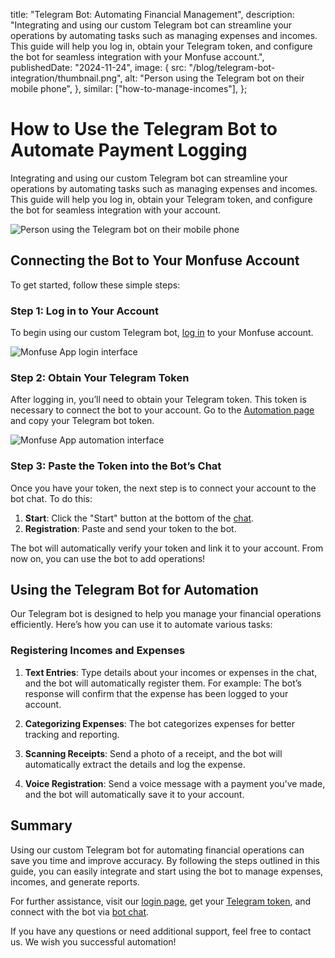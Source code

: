 
  title: "Telegram Bot: Automating Financial Management",
  description:
    "Integrating and using our custom Telegram bot can streamline your operations by automating tasks such as managing expenses and incomes. This guide will help you log in, obtain your Telegram token, and configure the bot for seamless integration with your Monfuse account.",
  publishedDate: "2024-11-24",
  image: {
    src: "/blog/telegram-bot-integration/thumbnail.png",
    alt: "Person using the Telegram bot on their mobile phone",
  },
  similar: ["how-to-manage-incomes"],
};

# How to Use the <TextBeam>Telegram Bot</TextBeam> to Automate Payment Logging

Integrating and using our custom Telegram bot can streamline your operations by automating tasks such as managing expenses and incomes. This guide will help you log in, obtain your Telegram token, and configure the bot for seamless integration with your account.

![Person using the Telegram bot on their mobile phone](/blog/telegram-bot-integration/telegram.png "Telegram Bot")

## Connecting the Bot to Your Monfuse Account

To get started, follow these simple steps:

### Step 1: Log in to Your Account

To begin using our custom Telegram bot, [log in](https://app.monfuse.com/sign-in) to your Monfuse account.

![Monfuse App login interface](/app/sign-in.png "Login")

### Step 2: Obtain Your Telegram Token

After logging in, you’ll need to obtain your Telegram token. This token is necessary to connect the bot to your account. Go to the [Automation page](https://app.monfuse.com/automations) and copy your Telegram bot token.

![Monfuse App automation interface](/app/automation.png "Automation")

### Step 3: Paste the Token into the Bot’s Chat

Once you have your token, the next step is to connect your account to the bot chat. To do this:

1. **Start**: Click the "Start" button at the bottom of the [chat](https://t.me/CredivioBot).
2. **Registration**: Paste and send your token to the bot.

The bot will automatically verify your token and link it to your account. From now on, you can use the bot to add operations!

## Using the Telegram Bot for Automation

Our Telegram bot is designed to help you manage your financial operations efficiently. Here’s how you can use it to automate various tasks:

### Registering Incomes and Expenses

1. **Text Entries**: Type details about your incomes or expenses in the chat, and the bot will automatically register them. For example: <span className="my-4 block"><Copyable content="I spent $50 on shopping" /></span> The bot’s response will confirm that the expense has been logged to your account.

2. **Categorizing Expenses**: The bot categorizes expenses for better tracking and reporting.

3. **Scanning Receipts**: Send a photo of a receipt, and the bot will automatically extract the details and log the expense.

4. **Voice Registration**: Send a voice message with a payment you’ve made, and the bot will automatically save it to your account.

## Summary

Using our custom Telegram bot for automating financial operations can save you time and improve accuracy. By following the steps outlined in this guide, you can easily integrate and start using the bot to manage expenses, incomes, and generate reports.

For further assistance, visit our [login page](https://app.monfuse.com/sign-in), get your [Telegram token](https://app.monfuse.com/automations), and connect with the bot via [bot chat](https://t.me/CredivioBot).

If you have any questions or need additional support, feel free to contact us. We wish you successful automation!
